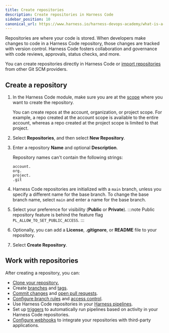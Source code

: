 ```yaml
---
title: Create repositories
description: Create repositories in Harness Code
sidebar_position: 10
canonical_url: https://www.harness.io/harness-devops-academy/what-is-a-code-repository
---
```


Repositories are where your code is stored. When developers make changes to code in a Harness Code repository, those changes are tracked with version control. Harness Code fosters collaboration and governance with code reviews, approvals, status checks, and more.

You can create repositories directly in Harness Code or [import repositories](import-repo.mdx) from other Git SCM providers.

## Create a repository

1. In the Harness Code module, make sure you are at the [scope](/docs/platform/role-based-access-control/rbac-in-harness.md#permissions-hierarchy-scopes) where you want to create the repository.

   You can create repos at the account, organization, or project scope. For example, a repo created at the account scope is available to the entire account, whereas a repo created at the project scope is limited to that project.

2. Select **Repositories**, and then select **New Repository**.
3. Enter a repository **Name** and optional **Description**.

   Repository names can't contain the following strings:

   ```
   account.
   org.
   project.
   .git
   ```

4. Harness Code repositories are initialized with a `main` branch, unless you specify a different name for the base branch. To change the base branch name, select `main` and enter a name for the base branch.
5. Select your preference for visibility (**Public** or **Private**).
:::note
Public repository feature is behind the feature flag `PL_ALLOW_TO_SET_PUBLIC_ACCESS`. 
:::
6. Optionally, you can add a **License**, **.gitignore**, or **README** file to your repository.
7. Select **Create Repository**.

## Work with repositories

After creating a repository, you can:

* [Clone your repository.](../work-in-repos/clone-repos.md)
* Create [branches](../work-in-repos/branch.md) and [tags](../work-in-repos/tag.md).
* [Commit changes](../work-in-repos/commit.md) and [open pull requests](/docs/category/pull-requests).
* [Configure branch rules](rules.mdx) and [access control](/docs/code-repository/get-started/onboarding-guide.md#manage-access).
* Use Harness Code repositories in your [Harness pipelines](../pipelines/codebase-from-harness-code.mdx).
* Set up [triggers](../pipelines/code-triggers.mdx) to automatically run pipelines based on activity in your Harness Code repositories.
* [Configure webhooks](webhooks.mdx) to integrate your repositories with third-party applications.